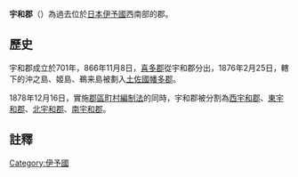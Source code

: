 {{日本郡 (廢除)
| 郡 = 宇和郡
| 日文原名 = 宇和郡
| 平假名 = うわぐん
| 羅馬字拼音 = Uwa-gun
| 地圖 = 
| 廢除時間 = 1878年12月16日
| 廢除理由 = 分割
| 廢除時處置 = '''宇和郡''' → [[西宇和郡|西宇和郡]]、[[東宇和郡|東宇和郡]]、[[北宇和郡|北宇和郡]]、[[南宇和郡|南宇和郡]]
| 現在郡 =
| 都道府縣 = 愛媛縣
| 支廳 = 
| 町 = 
| 村 = 
| 經度 = 
| 緯度 = 
| 註記 = 
|}}
'''宇和郡'''（{{jpn|j=宇和郡|hg=うわぐん|rm=Uwa gun|f=y}}）為過去位於[[日本|日本]][[伊予國|伊予國]]西南部的郡。

==歷史==
宇和郡成立於701年，866年11月8日，[[喜多郡|喜多郡]]從宇和郡分出，1876年2月25日，轄下的沖之島、姬島、鵜来島被劃入[[土佐國|土佐國]][[幡多郡|幡多郡]]。

1878年12月16日，實施[[郡區町村編制法|郡區町村編制法]]的同時，宇和郡被分割為[[西宇和郡|西宇和郡]]、[[東宇和郡|東宇和郡]]、[[北宇和郡|北宇和郡]]、[[南宇和郡|南宇和郡]]。

==註釋==
{{reflist}}
{{伊予國的郡}}
[[Category:伊予國|Category:伊予國]]